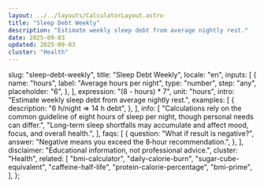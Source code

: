 ```yaml
---
layout: ../../layouts/CalculatorLayout.astro
title: "Sleep Debt Weekly"
description: "Estimate weekly sleep debt from average nightly rest."
date: 2025-09-03
updated: 2025-09-03
cluster: "Health"
---
```



  slug: "sleep-debt-weekly",
  title: "Sleep Debt Weekly",
  locale: "en",
  inputs: [
    {
      name: "hours",
      label: "Average hours per night",
      type: "number",
      step: "any",
      placeholder: "6",
    },
  ],
  expression: "(8 - hours) * 7",
  unit: "hours",
  intro: "Estimate weekly sleep debt from average nightly rest.",
  examples: [
    {
      description: "6 h/night ⇒ 14 h debt",
    },
  ],
  info: [
    "Calculations rely on the common guideline of eight hours of sleep per night, though personal needs can differ.",
    "Long-term sleep shortfalls may accumulate and affect mood, focus, and overall health.",
  ],
  faqs: [
    {
      question: "What if result is negative?",
      answer: "Negative means you exceed the 8‑hour recommendation.",
    },
  ],
  disclaimer: "Educational information, not professional advice.",
  cluster: "Health",
  related: [
    "bmi-calculator",
    "daily-calorie-burn",
    "sugar-cube-equivalent",
    "caffeine-half-life",
    "protein-calorie-percentage",
    "bmi-prime",
  ],
};

<Calculator schema={schema} />
